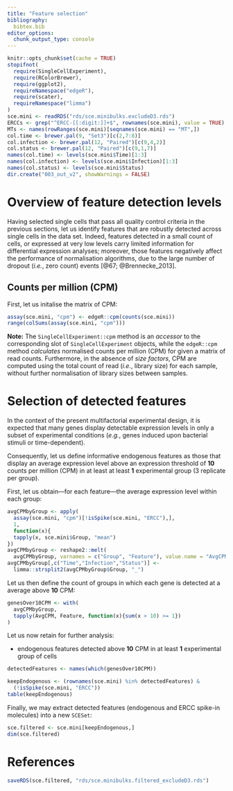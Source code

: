 ```yaml
---
title: "Feature selection"
bibliography:
  bibtex.bib
editor_options: 
  chunk_output_type: console
---
```


<!-- As HTML pages are built independently, large objects need to be
reimported from disk, and smaller ones quickly recomputed. -->

```r
knitr::opts_chunk$set(cache = TRUE)
stopifnot(
  require(SingleCellExperiment),
  require(RColorBrewer),
  require(ggplot2),
  requireNamespace("edgeR"),
  require(scater),
  requireNamespace("limma")
)
sce.mini <- readRDS("rds/sce.minibulks.excludeD3.rds")
ERCCs <- grep("^ERCC-[[:digit:]]+$", rownames(sce.mini), value = TRUE)
MTs <- names(rowRanges(sce.mini)[seqnames(sce.mini) == "MT",])
col.time <- brewer.pal(9, "Set3")[c(2,7:8)]
col.infection <- brewer.pal(12, "Paired")[c(9,4,2)]
col.status <- brewer.pal(12, "Paired")[c(9,1,7)]
names(col.time) <- levels(sce.mini$Time)[1:3]
names(col.infection) <- levels(sce.mini$Infection)[1:3]
names(col.status) <- levels(sce.mini$Status)
dir.create("003_out_v2", showWarnings = FALSE)
```

# Overview of feature detection levels

Having selected single cells that pass all quality control criteria in the
previous sections, let us identify features that are robustly detected across
single cells in the data set.
Indeed, features detected in a small count of cells, or expressed at very
low levels carry limited information for differential expression analyses;
moreover, those features negatively affect the performance of normalisation
algorithms, due to the large number of dropout (*i.e.*, zero count) events
[@67; @Brennecke_2013].

## Counts per million (CPM)

First, let us initalise the matrix of CPM:

```r
assay(sce.mini, "cpm") <- edgeR::cpm(counts(sce.mini))
range(colSums(assay(sce.mini, "cpm")))
```

**Note:**
The `SingleCellExperiment::cpm` method is an *accessor* to the corresponding slot of
`SingleCellExperiment` objects, while the `edgeR::cpm` method *calculates* normalised
counts per million (CPM) for given a matrix of read counts.
Furthermore, in the absence of _size factors_, CPM are computed using the
total count of read (*i.e.*, library size) for each sample,
without further normalisation of library sizes between samples.

# Selection of detected features {#selectFeatures}

In the context of the present multifactorial experimental design,
it is expected that many genes display detectable expression levels in
only a subset of experimental conditions (*e.g.*, genes induced upon bacterial stimuli or time-dependent).

Consequently, let us define informative endogenous features as those
that display an average expression level above an expression threshold
of **10** counts per million (CPM) in at least
at least **1** experimental group (3 replicate per group).

First, let us obtain---for each feature---the average expression level within
each group:

```r
avgCPMbyGroup <- apply(
  assay(sce.mini, "cpm")[!isSpike(sce.mini, "ERCC"),],
  1,
  function(x){
  tapply(x, sce.mini$Group, "mean")
})
avgCPMbyGroup <- reshape2::melt(
  avgCPMbyGroup, varnames = c("Group", "Feature"), value.name = "AvgCPM")
avgCPMbyGroup[,c("Time","Infection","Status")] <-
  limma::strsplit2(avgCPMbyGroup$Group, "_")
```

Let us then define the count of groups in which each gene is detected
at a average above **10** CPM:

```r
genesOver10CPM <- with(
  avgCPMbyGroup,
  tapply(AvgCPM, Feature, function(x){sum(x > 10) >= 1})
)
```

Let us now retain for further analysis:

* endogenous features detected above **10** CPM in
  at least **1** experimental group of cells

```r
detectedFeatures <- names(which(genesOver10CPM))
```

```r
keepEndogenous <- (rownames(sce.mini) %in% detectedFeatures) &
  (!isSpike(sce.mini, "ERCC"))
table(keepEndogenous)
```

Finally, we may extract detected features
(endogenous and ERCC spike-in molecules) into a new `SCESet`:

```r
sce.filtered <- sce.mini[keepEndogenous,]
dim(sce.filtered)
```

# References

<!-- As HTML pages are built independently, objects need to be saved to disk
and imported as needed by the other R mardown files -->

```r
saveRDS(sce.filtered, "rds/sce.minibulks.filtered_excludeD3.rds")
```
